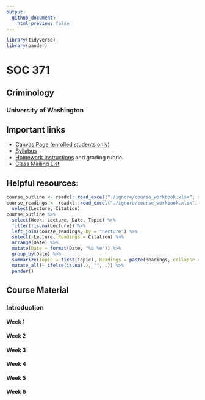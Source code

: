 ```yaml
---
output:
  github_document:
    html_preview: false
---
```


```r
library(tidyverse)
library(pander)
```

# SOC 371
## Criminology
### University of Washington

## Important links

* [Canvas Page (enrolled students only)](null)
* [Syllabus](docs/syllabus.html)
* [Homework Instructions](docs/homework.html) and grading rubric.
* [Class Mailing List](null)

## Helpful resources:

```r
course_outline <- readxl::read_excel("./ignore/course_workbook.xlsx", sheet=1) %>% filter(Ignore!=1)
course_readings <- readxl::read_excel("./ignore/course_workbook.xlsx", sheet=2) %>% filter(Ignore!=1) %>%
  select(Lecture, Citation)
course_outline %>%
  select(Week, Lecture, Date, Topic) %>%
  filter(!is.na(Lecture)) %>%
  left_join(course_readings, by = "Lecture") %>%
  select(-Lecture, Readings = Citation) %>%
  arrange(Date) %>%
  mutate(Date = format(Date, "%b %e")) %>%
  group_by(Date) %>%
  summarize(Topic = first(Topic), Readings = paste(Readings, collapse = "<br>")) %>%
  mutate_all(~ ifelse(is.na(.), "", .)) %>%
  pander()
```

## Course Material

### Introduction

#### Week 1

#### Week 2


#### Week 3


#### Week 4


#### Week 5


#### Week 6
